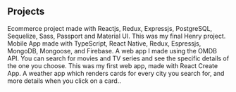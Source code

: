 ## Projects

<ProjectCard title="AlmaZen" link="https://github.com/matiasracedo" bg="linear-gradient(to right, #D4145A 0%, #FBB03B 100%)">
Ecommerce project made with Reactjs, Redux, Expressjs, PostgreSQL, Sequelize, Sass, Passport and Material UI.
</ProjectCard>

<ProjectCard title="PetBuddies" link="https://github.com/matiasracedo" bg="linear-gradient(to right, #662D8C 0%, #ED1E79 100%)">
This was my final Henry project. Mobile App made with TypeScript, React Native, Redux, Espressjs, MongoDB, Mongoose, and Firebase.
</ProjectCard>

<ProjectCard title="Movies App" link="https://github.com/matiasracedo" bg="linear-gradient(to right, #009245 0%, #FCEE21 100%)">
A web app I made using the OMDB API. You can search for movies and TV series and see the specific details of the one you choose.
</ProjectCard>

<ProjectCard title="Horus Weather App" link="https://github.com/matiasracedo" bg="linear-gradient(to right, #D585FF 0%, #00FFEE 100%)">
This was my first web app, made with React Create App. A weather app which renders cards for every city you search for, and more details when you click on a card..
</ProjectCard>